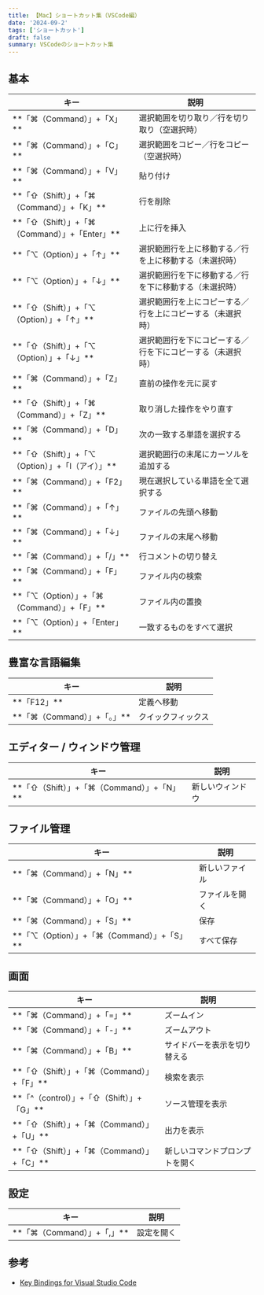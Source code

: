 ```yaml
---
title: 【Mac】ショートカット集（VSCode編）
date: '2024-09-2'
tags: ['ショートカット']
draft: false
summary: VSCodeのショートカット集
---
```


## 基本

<div className="w-full overflow-x-auto">
  <table style={{ margin: '0 0' }}>
    <thead>
      <tr>
        <th style={{ textAlign: 'left', width: '50%' }}>キー</th>
        <th style={{ textAlign: 'left', width: '50%' }}>説明</th>
      </tr>
    </thead>
    <tbody>
      <tr>
        <td style={{ textAlign: 'left' }}>**「⌘（Command）」+「X」**</td>
        <td style={{ textAlign: 'left' }}>選択範囲を切り取り／行を切り取り（空選択時）</td>
      </tr>
      <tr>
        <td style={{ textAlign: 'left' }}>**「⌘（Command）」+「C」**</td>
        <td style={{ textAlign: 'left' }}>選択範囲をコピー／行をコピー（空選択時）</td>
      </tr>
      <tr>
        <td style={{ textAlign: 'left' }}>**「⌘（Command）」+「V」**</td>
        <td style={{ textAlign: 'left' }}>貼り付け</td>
      </tr>
      <tr>
        <td style={{ textAlign: 'left' }}>**「⇧（Shift）」+「⌘（Command）」+「K」**</td>
        <td style={{ textAlign: 'left' }}>行を削除</td>
      </tr>
      <tr>
        <td style={{ textAlign: 'left' }}>**「⇧（Shift）」+「⌘（Command）」+「Enter」**</td>
        <td style={{ textAlign: 'left' }}>上に行を挿入</td>
      </tr>
      <tr>
        <td style={{ textAlign: 'left' }}>**「⌥（Option）」+「↑」**</td>
        <td style={{ textAlign: 'left' }}>選択範囲行を上に移動する／行を上に移動する（未選択時）</td>
      </tr>
      <tr>
        <td style={{ textAlign: 'left' }}>**「⌥（Option）」+「↓」**</td>
        <td style={{ textAlign: 'left' }}>選択範囲行を下に移動する／行を下に移動する（未選択時）</td>
      </tr>
      <tr>
        <td style={{ textAlign: 'left' }}>**「⇧（Shift）」+「⌥（Option）」+「↑」**</td>
        <td style={{ textAlign: 'left' }}>選択範囲行を上にコピーする／行を上にコピーする（未選択時）</td>
      </tr>
      <tr>
        <td style={{ textAlign: 'left' }}>**「⇧（Shift）」+「⌥（Option）」+「↓」**</td>
        <td style={{ textAlign: 'left' }}>選択範囲行を下にコピーする／行を下にコピーする（未選択時）</td>
      </tr>
      <tr>
        <td style={{ textAlign: 'left' }}>**「⌘（Command）」+「Z」**</td>
        <td style={{ textAlign: 'left' }}>直前の操作を元に戻す</td>
      </tr>
      <tr>
        <td style={{ textAlign: 'left' }}>**「⇧（Shift）」+「⌘（Command）」+「Z」**</td>
        <td style={{ textAlign: 'left' }}>取り消した操作をやり直す</td>
      </tr>
      <tr>
        <td style={{ textAlign: 'left' }}>**「⌘（Command）」+「D」**</td>
        <td style={{ textAlign: 'left' }}>次の一致する単語を選択する</td>
      </tr>
      <tr>
        <td style={{ textAlign: 'left' }}>**「⇧（Shift）」+「⌥（Option）」+「I（アイ）」**</td>
        <td style={{ textAlign: 'left' }}>選択範囲行の末尾にカーソルを追加する</td>
      </tr>
      <tr>
        <td style={{ textAlign: 'left' }}>**「⌘（Command）」+「F2」**</td>
        <td style={{ textAlign: 'left' }}>現在選択している単語を全て選択する</td>
      </tr>
      <tr>
        <td style={{ textAlign: 'left' }}>**「⌘（Command）」+「↑」**</td>
        <td style={{ textAlign: 'left' }}>ファイルの先頭へ移動</td>
      </tr>
      <tr>
        <td style={{ textAlign: 'left' }}>**「⌘（Command）」+「↓」**</td>
        <td style={{ textAlign: 'left' }}>ファイルの末尾へ移動</td>
      </tr>
      <tr>
        <td style={{ textAlign: 'left' }}>**「⌘（Command）」+「/」**</td>
        <td style={{ textAlign: 'left' }}>行コメントの切り替え</td>
      </tr>
      <tr>
        <td style={{ textAlign: 'left' }}>**「⌘（Command）」+「F」**</td>
        <td style={{ textAlign: 'left' }}>ファイル内の検索</td>
      </tr>
      <tr>
        <td style={{ textAlign: 'left' }}>**「⌥（Option）」+「⌘（Command）」+「F」**</td>
        <td style={{ textAlign: 'left' }}>ファイル内の置換</td>
      </tr>
      <tr>
        <td style={{ textAlign: 'left' }}>**「⌥（Option）」+「Enter」**</td>
        <td style={{ textAlign: 'left' }}>一致するものをすべて選択</td>
      </tr>
    </tbody>
  </table>
</div>

## 豊富な言語編集
<div className="w-full overflow-x-auto">
  <table style={{ margin: '0 0' }}>
    <thead>
      <tr>
        <th style={{ textAlign: 'left', width: '50%' }}>キー</th>
        <th style={{ textAlign: 'left', width: '50%' }}>説明</th>
      </tr>
    </thead>
    <tbody>
      <tr>
        <td style={{ textAlign: 'left' }}>**「F12」**</td>
        <td style={{ textAlign: 'left' }}>定義へ移動</td>
      </tr>
      <tr>
        <td style={{ textAlign: 'left' }}>**「⌘（Command）」+「。」**</td>
        <td style={{ textAlign: 'left' }}>クイックフィックス</td>
      </tr>
    </tbody>
  </table>
</div>

## エディター / ウィンドウ管理
<div className="w-full overflow-x-auto">
  <table style={{ margin: '0 0' }}>
    <thead>
      <tr>
        <th style={{ textAlign: 'left', width: '50%' }}>キー</th>
        <th style={{ textAlign: 'left', width: '50%' }}>説明</th>
      </tr>
    </thead>
    <tbody>
      <tr>
        <td style={{ textAlign: 'left' }}>**「⇧（Shift）」+「⌘（Command）」+「N」**</td>
        <td style={{ textAlign: 'left' }}>新しいウィンドウ</td>
      </tr>
    </tbody>
  </table>
</div>

## ファイル管理
<div className="w-full overflow-x-auto">
  <table style={{ margin: '0 0' }}>
    <thead>
      <tr>
        <th style={{ textAlign: 'left', width: '50%' }}>キー</th>
        <th style={{ textAlign: 'left', width: '50%' }}>説明</th>
      </tr>
    </thead>
    <tbody>
      <tr>
        <td style={{ textAlign: 'left' }}>**「⌘（Command）」+「N」**</td>
        <td style={{ textAlign: 'left' }}>新しいファイル</td>
      </tr>
      <tr>
        <td style={{ textAlign: 'left' }}>**「⌘（Command）」+「O」**</td>
        <td style={{ textAlign: 'left' }}>ファイルを開く</td>
      </tr>
      <tr>
        <td style={{ textAlign: 'left' }}>**「⌘（Command）」+「S」**</td>
        <td style={{ textAlign: 'left' }}>保存</td>
      </tr>
      <tr>
        <td style={{ textAlign: 'left' }}>**「⌥（Option）」+「⌘（Command）」+「S」**</td>
        <td style={{ textAlign: 'left' }}>すべて保存</td>
      </tr>
    </tbody>
  </table>
</div>

## 画面
<div className="w-full overflow-x-auto">
  <table style={{ margin: '0 0' }}>
    <thead>
      <tr>
        <th style={{ textAlign: 'left', width: '50%' }}>キー</th>
        <th style={{ textAlign: 'left', width: '50%' }}>説明</th>
      </tr>
    </thead>
    <tbody>
      <tr>
        <td style={{ textAlign: 'left' }}>**「⌘（Command）」+「=」**</td>
        <td style={{ textAlign: 'left' }}>ズームイン</td>
      </tr>
      <tr>
        <td style={{ textAlign: 'left' }}>**「⌘（Command）」+「-」**</td>
        <td style={{ textAlign: 'left' }}>ズームアウト</td>
      </tr>
      <tr>
        <td style={{ textAlign: 'left' }}>**「⌘（Command）」+「B」**</td>
        <td style={{ textAlign: 'left' }}>サイドバーを表示を切り替える</td>
      </tr>
      <tr>
        <td style={{ textAlign: 'left' }}>**「⇧（Shift）」+「⌘（Command）」+「F」**</td>
        <td style={{ textAlign: 'left' }}>検索を表示</td>
      </tr>
      <tr>
        <td style={{ textAlign: 'left' }}>**「^（control）」+「⇧（Shift）」+「G」**</td>
        <td style={{ textAlign: 'left' }}>ソース管理を表示</td>
      </tr>
      <tr>
        <td style={{ textAlign: 'left' }}>**「⇧（Shift）」+「⌘（Command）」+「U」**</td>
        <td style={{ textAlign: 'left' }}>出力を表示</td>
      </tr>
      <tr>
        <td style={{ textAlign: 'left' }}>**「⇧（Shift）」+「⌘（Command）」+「C」**</td>
        <td style={{ textAlign: 'left' }}>新しいコマンドプロンプトを開く</td>
      </tr>
    </tbody>
  </table>
</div>

## 設定
<div className="w-full overflow-x-auto">
  <table style={{ margin: '0 0' }}>
    <thead>
      <tr>
        <th style={{ textAlign: 'left', width: '50%' }}>キー</th>
        <th style={{ textAlign: 'left', width: '50%' }}>説明</th>
      </tr>
    </thead>
    <tbody>
      <tr>
        <td style={{ textAlign: 'left' }}>**「⌘（Command）」+「,」**</td>
        <td style={{ textAlign: 'left' }}>設定を開く</td>
      </tr>
    </tbody>
  </table>
</div>

## 参考

- [Key Bindings for Visual Studio Code](https://code.visualstudio.com/docs/getstarted/keybindings)
